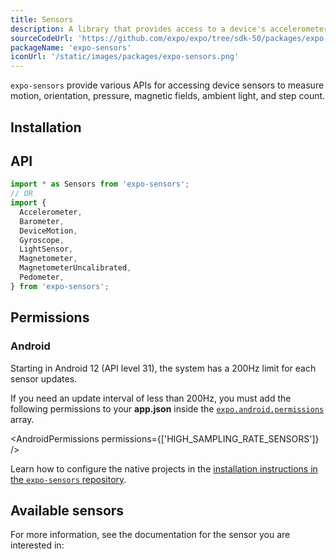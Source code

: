 ```yaml
---
title: Sensors
description: A library that provides access to a device's accelerometer, barometer, motion, gyroscope, light, magnetometer, and pedometer.
sourceCodeUrl: 'https://github.com/expo/expo/tree/sdk-50/packages/expo-sensors'
packageName: 'expo-sensors'
iconUrl: '/static/images/packages/expo-sensors.png'
---
```




`expo-sensors` provide various APIs for accessing device sensors to measure motion, orientation, pressure, magnetic fields, ambient light, and step count.

<PlatformsSection android emulator ios simulator web />

## Installation

<APIInstallSection />

## API

```js
import * as Sensors from 'expo-sensors';
// OR
import {
  Accelerometer,
  Barometer,
  DeviceMotion,
  Gyroscope,
  LightSensor,
  Magnetometer,
  MagnetometerUncalibrated,
  Pedometer,
} from 'expo-sensors';
```

## Permissions

### Android

Starting in Android 12 (API level 31), the system has a 200Hz limit for each sensor updates.

If you need an update interval of less than 200Hz, you must add the following permissions to your **app.json** inside the [`expo.android.permissions`](/versions/latest/config/app/#permissions) array.

<AndroidPermissions permissions={['HIGH_SAMPLING_RATE_SENSORS']} />

<ConfigReactNative>

Learn how to configure the native projects in the [installation instructions in the `expo-sensors` repository](https://github.com/expo/expo/tree/main/packages/expo-sensors#installation-in-bare-react-native-projects).

</ConfigReactNative>

## Available sensors

For more information, see the documentation for the sensor you are interested in:

<BoxLink
  title="Accelerometer"
  href="accelerometer"
  description="Measures device acceleration on all platforms."
  Icon={Speedometer04Icon}
/>
<BoxLink
  title="Barometer"
  href="barometer"
  description="Measures pressure on Android and iOS platforms."
  Icon={Speedometer04Icon}
/>
<BoxLink
  title="DeviceMotion"
  href="devicemotion"
  description="Measures device motion on all platforms."
  Icon={Speedometer04Icon}
/>
<BoxLink
  title="Gyroscope"
  href="gyroscope"
  description="Measures device rotation on all platforms."
  Icon={Speedometer04Icon}
/>
<BoxLink
  title="Magnetometer"
  href="magnetometer"
  description="Measures magnetic fields on Android and iOS platforms."
  Icon={Speedometer04Icon}
/>
<BoxLink
  title="LightSensor"
  href="light-sensor"
  description="Measures ambient light on Android platform."
  Icon={Speedometer04Icon}
/>
<BoxLink
  title="Pedometer"
  href="pedometer"
  description="Measures steps count on Android and iOS platforms."
  Icon={Speedometer04Icon}
/>
